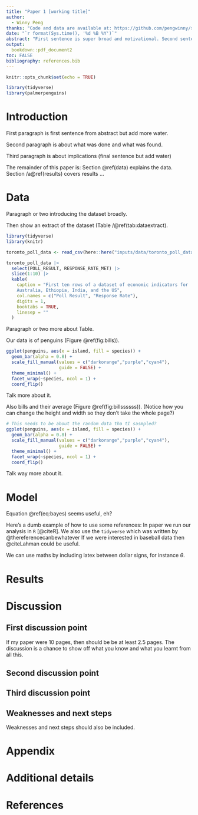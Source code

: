 ```yaml
---
title: "Paper 1 [working title]"
author: 
  - Winny Peng
thanks: "Code and data are available at: https://github.com/pengwinny/starter_folder."
date: "`r format(Sys.time(), '%d %B %Y')`"
abstract: "First sentence is super broad and motivational. Second sentence is more specific on what I did. Third sentence. Fourth sentence is something about our findings."
output:
  bookdown::pdf_document2
toc: FALSE
bibliography: references.bib
---
```


```r
knitr::opts_chunk$set(echo = TRUE)

library(tidyverse)
library(palmerpenguins)
```

# Introduction

First paragraph is first sentence from abstract but add more water.

Second paragraph is about what was done and what was found.

Third paragraph is about implications (final sentence but add water)

The remainder of this paper is: Section \@ref(data) explains the data. Section /a@ref(results) covers results ...



# Data

Paragraph or two introducing the dataset broadly.

Then show an extract of the dataset (Table /@ref(tab:dataextract).

```r
library(tidyverse)
library(knitr)

toronto_poll_data <- read_csv(here::here("inputs/data/toronto_poll_data.csv"))

toronto_poll_data |> 
  select(POLL_RESULT, RESPONSE_RATE_MET) |> 
  slice(1:10) |> 
  kable(
    caption = "First ten rows of a dataset of economic indicators for 
    Australia, Ethiopia, India, and the US",
    col.names = c("Poll Result", "Response Rate"),
    digits = 1,
    booktabs = TRUE,
    linesep = ""
  )
```

Paragraph or two more about Table.



Our data is of penguins (Figure \@ref(fig:bills)).

```r
ggplot(penguins, aes(x = island, fill = species)) +
  geom_bar(alpha = 0.8) +
  scale_fill_manual(values = c("darkorange","purple","cyan4"),
                    guide = FALSE) +
  theme_minimal() +
  facet_wrap(~species, ncol = 1) +
  coord_flip()
```

Talk more about it.

Also bills and their average (Figure \@ref(fig:billssssss)). (Notice how you can change the height and width so they don't take the whole page?)

```r

# This needs to be about the random data tha tI sasmpled?
ggplot(penguins, aes(x = island, fill = species)) +
  geom_bar(alpha = 0.8) +
  scale_fill_manual(values = c("darkorange","purple","cyan4"),
                    guide = FALSE) +
  theme_minimal() +
  facet_wrap(~species, ncol = 1) +
  coord_flip()
```

Talk way more about it. 



# Model

\begin{equation}
Pr(\theta | y) = \frac{Pr(y | \theta) Pr(\theta)}{Pr(y)}  (\#eq:bayes)
\end{equation}

Equation \@ref(eq:bayes) seems useful, eh?

Here's a dumb example of how to use some references: In paper we run our analysis in `R` [@citeR]. We also use the `tidyverse` which was written by @thereferencecanbewhatever If we were interested in baseball data then @citeLahman could be useful. 

We can use maths by including latex between dollar signs, for instance $\theta$.


# Results

# Discussion

## First discussion point

If my paper were 10 pages, then should be be at least 2.5 pages. The discussion is a chance to show off what you know and what you learnt from all this. 

## Second discussion point

## Third discussion point

## Weaknesses and next steps

Weaknesses and next steps should also be included.

\newpage

\appendix

# Appendix {-}


# Additional details


\newpage


# References



